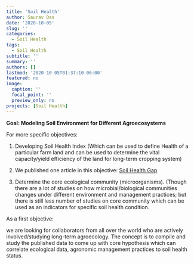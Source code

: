```yaml
---
title: 'Soil Health'
author: Saurav Das
date: '2020-10-05'
slug: ''
categories:
  - Soil Health
tags:
  - Soil Health
subtitle: ''
summary: ''
authors: []
lastmod: '2020-10-05T01:37:10-06:00'
featured: no
image:
  caption: ''
  focal_point: ''
  preview_only: no
projects: [Soil Health]
---
```

<b> Goal: Modeling Soil Environment for Different Agroecosystems </b>

For more specific objectives:

1. Developing Soil Health Index (Which can be used to define Health of a particular farm land and can be used to determine the vital capacity/yield efficiency of the land for long-term cropping system)

    <li> We published one article in this objective: [Soil Health Gap](https://www.sciencedirect.com/science/article/pii/S2351989420305680) </li>

2. Determine the core ecological community (microorganisms). (Though there are a lot of studies on how microbial/biological communities changes under different environment and management practices; but there is still less number of studies on core community which can be used as an indicators for specific soil health condition.

As a first objective:

we are looking for collaborators from all over the world who are actively involved/studying long-term agroecology. The concept is to compile and study the published data to come up with core hypothesis which can correlate ecological data, agronomic management practices to soil health status.



